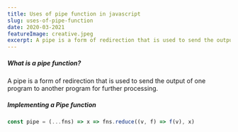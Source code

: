 ```yaml
---
title: Uses of pipe function in javascript
slug: uses-of-pipe-function
date: 2020-03-2021
featureImage: creative.jpeg
excerpt: A pipe is a form of redirection that is used to send the output of one program to another program for further processing.
---
```


##### What is a pipe function?

A pipe is a form of redirection that is used to send the output of one program to another program for further processing.

##### Implementing a Pipe function

```jsx
const pipe = (...fns) => x => fns.reduce((v, f) => f(v), x)
```
